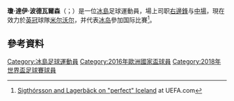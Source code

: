 {{noteTA|G1=Football|G2=EPL|G3=FAcup
|1=zh-hans:波德瓦尔森;zh-hk:保特華臣;
}}
{{Infobox football biography
| name        = 瓊·達伊·波德瓦爾森<br>''Jón Daði Böðvarsson''
| image       = FWC 2018 - Group D - NGA v ISL - Photo 81 (cropped).jpg
| image_size  =
| caption     = 
| fullname    = Jón Daði Böðvarsson<ref>{{cite web |title=EFL: Club list of registered players |url=https://www.efl.com/siteassets/efl-documents/efl-released-and-retained-list---2016-17.pdf |publisher=English Football League |format=PDF |page=41 |date=20 May 2017 |accessdate=6 October 2017 |archive-date=2017-06-14 |archive-url=https://web.archive.org/web/20170614003407/https://www.efl.com/siteassets/efl-documents/efl-released-and-retained-list---2016-17.pdf |dead-url=no }}</ref>
| birth_date  = {{birth date and age|1992|5|25|df=y}}<ref name="FIFA">{{cite web |url=https://tournament.fifadata.com/documents/FWC/2018/pdf/FWC_2018_SQUADLISTS.PDF |title=2018 FIFA World Cup Russia: List of players: Iceland |publisher=FIFA |format=PDF |page=13 |date=10 June 2018 |accessdate=10 June 2018 |archive-url=https://web.archive.org/web/20180619164139/https://tournament.fifadata.com/documents/FWC/2018/pdf/FWC_2018_SQUADLISTS.PDF |archive-date=2018-06-19 |dead-url=yes }}</ref>
| birth_place = {{ICE}}[[塞爾福斯|塞爾福斯]]
| height      = 1.89 m<ref name="FIFA"/>
| position    = [[中場|中場]]、[[前鋒_(足球)|前锋]]
| currentclub = [[米尔沃尔足球俱乐部|米尔沃尔]]
| clubnumber = 23
| youthclubs1 = [[塞爾福斯青年俱樂部|塞爾福斯]]| youthclubs2 = → 奥胡斯U-19
| youthyears1 = {{0|0000}}–2009
| youthyears2 = 2011
| years1      = 2009–2012
| clubs1      = [[塞爾福斯青年俱樂部|塞爾福斯]]
| caps1       = 80
| goals1      = 18
| years2      = 2013–2015
| clubs2      = [[維京足球會|維京]]
| caps2       = 81
| goals2      = 15
| years3      = 2016
| clubs3      = [[凱沙羅頓足球會|凱沙羅頓]]
| caps3       = 15
| goals3      = 2
| years4      = 2016–2017
| clubs4      = [[狼隊足球會|狼隊]]
| caps4       = 42
| goals4      = 3
| years5 = 2017–2019
| clubs5 = [[雷丁足球俱乐部|雷丁]]
| caps5 = 53
| goals5 = 14
| years6 = 2019–
| clubs6 = [[米尔沃尔足球俱乐部|米尔沃尔]]
| caps6 = 2
| goals6 = 0
| nationalteam1= 冰島U19
| nationalteam2= [[冰島21歲以下國家足球隊|冰島U-21]]
| nationalyears1= 2009–2010
| nationalyears2= 2011–2014
| nationalcaps1= 7
| nationalcaps2= 12
| nationalgoals1= 1
| nationalgoals2= 2
| nationalyears3= 2012–
| nationalteam3=[[冰島國家足球隊|冰島]]
| nationalcaps3 = 45
| nationalgoals3 = 3
| club-update = 2018年8月3日
| nationalteam-update = 2018年6月23日
}}

'''瓊·達伊·波德瓦爾森'''（{{lang-is|Jón Daði Böðvarsson}}；{{bd|1992年|5月25日}}）是一位[[冰島|冰島]]足球運動員，場上司职[[前锋_(足球)|右邊鋒]]与[[中場|中場]]，現在效力於[[英格蘭足球冠軍聯賽|英冠]]球隊[[米尔沃尔足球俱乐部|米尔沃尔]]，并代表[[冰島國家足球隊|冰岛]]參加国际比賽<ref>[http://www.uefa.com/uefaeuro/qualifiers/season=2016/matches/round=2000446/match=2013833/postmatch/quotes/index.html Sigthórsson and Lagerbäck on "perfect" Iceland] {{Wayback|url=http://www.uefa.com/uefaeuro/qualifiers/season=2016/matches/round=2000446/match=2013833/postmatch/quotes/index.html |date=20140910044513 }} at UEFA.com</ref>。

==參考資料==
{{Reflist}}

{{2016年歐洲國家盃冰島參賽名單}}
{{2018年世界盃足球賽冰島參賽名單}}
{{冰島人物小作品}}

{{DEFAULTSORT: Böðvarsson, Jon}}
[[Category:冰島足球運動員|Category:冰島足球運動員]]
[[Category:2016年歐洲國家盃球員|Category:2016年歐洲國家盃球員]]
[[Category:2018年世界盃足球賽球員|Category:2018年世界盃足球賽球員]]